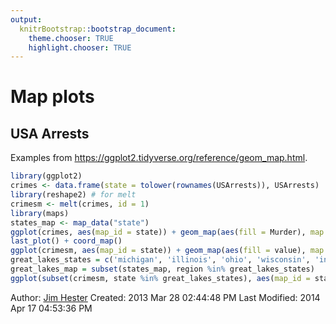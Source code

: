 ```yaml
---
output:
  knitrBootstrap::bootstrap_document:
    theme.chooser: TRUE
    highlight.chooser: TRUE
---
```


<!--
%\VignetteEngine{knitr::rmarkdown}
%\VignetteIndexEntry{Map examples}
%\VignetteDepends{ggplot2, reshape2, maps}
-->
# Map plots #

## USA Arrests ##
Examples from [https://ggplot2.tidyverse.org/reference/geom_map.html](https://ggplot2.tidyverse.org/reference/geom_map.html).
```r
library(ggplot2)
crimes <- data.frame(state = tolower(rownames(USArrests)), USArrests)
library(reshape2) # for melt
crimesm <- melt(crimes, id = 1)
library(maps)
states_map <- map_data("state")
ggplot(crimes, aes(map_id = state)) + geom_map(aes(fill = Murder), map = states_map) + expand_limits(x = states_map$long, y = states_map$lat)
last_plot() + coord_map()
ggplot(crimesm, aes(map_id = state)) + geom_map(aes(fill = value), map = states_map) + expand_limits(x = states_map$long, y = states_map$lat) + facet_wrap( ~ variable)
great_lakes_states = c('michigan', 'illinois', 'ohio', 'wisconsin', 'indiana')
great_lakes_map = subset(states_map, region %in% great_lakes_states)
ggplot(subset(crimesm, state %in% great_lakes_states), aes(map_id = state)) + geom_map(aes(fill = value), map = great_lakes_map) + expand_limits(x=great_lakes_map$long, y=great_lakes_map$lat) + facet_wrap( ~ variable)
```
Author: [Jim Hester](https://www.jimhester.com/)
Created: 2013 Mar 28 02:44:48 PM
Last Modified: 2014 Apr 17 04:53:36 PM
